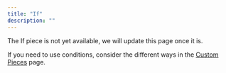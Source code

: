 ```yaml
---
title: "If"
description: ""
---
```


The If piece is not yet available, we will update this page once it is.

If you need to use conditions, consider the different ways in the [Custom Pieces](../custom-pieces) page.
